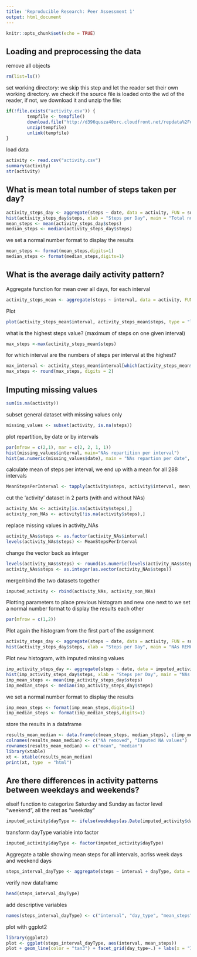 ```yaml
---
title: 'Reproducible Research: Peer Assessment 1'
output: html_document
---
```


```r
knitr::opts_chunk$set(echo = TRUE)
```

## Loading and preprocessing the data
remove all objects

```r
rm(list=ls())
```

set working directory: we skip this step and let the reader set their own working directory. 
we check if the source file is loaded onto the wd of the reader, if not, we download it and unzip the file:

```r
if(!file.exists("activity.csv")) {
        tempfile <- tempfile()
        download.file("http://d396qusza40orc.cloudfront.net/repdata%2Fdata%2Factivity.zip",destfile = tempfile)
        unzip(tempfile)
        unlink(tempfile)
}
```

load data
```r
activity <- read.csv("activity.csv")
summary(activity)
str(activity)
```
## What is mean total number of steps taken per day?
```r
activity_steps_day <- aggregate(steps ~ date, data = activity, FUN = sum, na.rm = TRUE)
hist(activity_steps_day$steps, xlab = "Steps per Day", main = "Total number of steps taken per day", col = "wheat")
mean_steps <- mean(activity_steps_day$steps)
median_steps <- median(activity_steps_day$steps)
```
we set a normal number format to display the results
```r
mean_steps <- format(mean_steps,digits=1)
median_steps <- format(median_steps,digits=1)
```
## What is the average daily activity pattern?
Aggregate function for mean over all days, for each interval
```r
activity_steps_mean <- aggregate(steps ~ interval, data = activity, FUN = mean, na.rm = TRUE)
```
Plot
```r
plot(activity_steps_mean$interval, activity_steps_mean$steps, type = "l", col = "tan3", xlab = "Intervals", ylab = "Total steps per interval", main = "Number of steps per interval (averaged) (NA removed)")
```

what is the highest steps value? (maximum of steps on one given interval)
```r
max_steps <-max(activity_steps_mean$steps)
```

for which interval are the numbers of steps per interval at the highest?
```r
max_interval <- activity_steps_mean$interval[which(activity_steps_mean$steps == max_steps)]
max_steps <- round(max_steps, digits = 2)
```

## Imputing missing values
```r
sum(is.na(activity))
```

subset general dataset with missing values only
```r
missing_values <- subset(activity, is.na(steps))
```

plot repartition, by date or by intervals
```r
par(mfrow = c(2,1), mar = c(2, 2, 1, 1))
hist(missing_values$interval, main="NAs repartition per interval")
hist(as.numeric(missing_values$date), main = "NAs repartion per date", breaks = 61)
```

calculate mean of steps per interval, we end up with a mean for all 288 intervals
```r
MeanStepsPerInterval <- tapply(activity$steps, activity$interval, mean, na.rm = TRUE)
```

cut the 'activity' dataset in 2 parts (with and without NAs)
```r
activity_NAs <- activity[is.na(activity$steps),]
activity_non_NAs <- activity[!is.na(activity$steps),]
```

replace missing values in activity_NAs
```r
activity_NAs$steps <- as.factor(activity_NAs$interval)
levels(activity_NAs$steps) <- MeanStepsPerInterval
```

change the vector back as integer
```r
levels(activity_NAs$steps) <- round(as.numeric(levels(activity_NAs$steps)))
activity_NAs$steps <- as.integer(as.vector(activity_NAs$steps))
```

merge/rbind the two datasets together
```r
imputed_activity <- rbind(activity_NAs, activity_non_NAs)
```

Plotting parameters to place previous histogram and new one next to 
we set a normal number format to display the results each other
```r
par(mfrow = c(1,2))
```

Plot again the histogram from the first part of the assignment
```r
activity_steps_day <- aggregate(steps ~ date, data = activity, FUN = sum, na.rm = TRUE)
hist(activity_steps_day$steps, xlab = "Steps per Day", main = "NAs REMOVED - Total steps/day", col = "wheat")
```

Plot new histogram, with imputed missing values
```r
imp_activity_steps_day <- aggregate(steps ~ date, data = imputed_activity, FUN = sum, na.rm = TRUE)
hist(imp_activity_steps_day$steps, xlab = "Steps per Day", main = "NAs IMPUTED - Total steps/day", col = "wheat")
imp_mean_steps <- mean(imp_activity_steps_day$steps)
imp_median_steps <- median(imp_activity_steps_day$steps)
```

we set a normal number format to display the results
```r
imp_mean_steps <- format(imp_mean_steps,digits=1)
imp_median_steps <- format(imp_median_steps,digits=1)
```

store the results in a dataframe
```r
results_mean_median <- data.frame(c(mean_steps, median_steps), c(imp_mean_steps, imp_median_steps))
colnames(results_mean_median) <- c("NA removed", "Imputed NA values")
rownames(results_mean_median) <- c("mean", "median")
library(xtable)
xt <- xtable(results_mean_median)
print(xt, type  = "html")
```

## Are there differences in activity patterns between weekdays and weekends?
elseif function to categorize Saturday and Sunday as factor level "weekend", all the rest as "weekday"
```r
imputed_activity$dayType <- ifelse(weekdays(as.Date(imputed_activity$date)) == "Samstag" | weekdays(as.Date(imputed_activity$date)) == "Sonntag", "weekend", "weekday")
```

transform dayType variable into factor
```r
imputed_activity$dayType <- factor(imputed_activity$dayType)
```

Aggregate a table showing mean steps for all intervals, acrlss week days and weekend days
```r
steps_interval_dayType <- aggregate(steps ~ interval + dayType, data = imputed_activity, FUN = mean)
```

verify new dataframe 
```r
head(steps_interval_dayType)
```

add descriptive variables
```r
names(steps_interval_dayType) <- c("interval", "day_type", "mean_steps")
```

plot with ggplot2
```r
library(ggplot2)
plot <- ggplot(steps_interval_dayType, aes(interval, mean_steps))
plot + geom_line(color = "tan3") + facet_grid(day_type~.) + labs(x = "Intervals", y = "Average Steps", title = "Activity Patterns")
```
